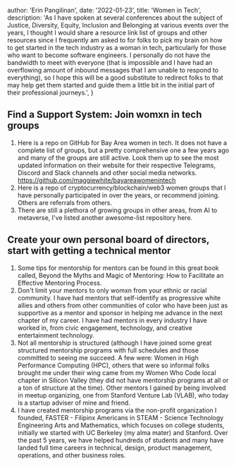 
  author: 'Erin Pangilinan',
  date: '2022-01-23',
  title: 'Women in Tech',
  description:
    'As I have spoken at several conferences about the subject of Justice, Diversity, Equity, Inclusion and Belonging at various events over the years, I thought I would share a resource link list of groups and other resources since I frequently am asked to for folks to pick my brain on how to get started in the tech industry as a woman in tech, particularly for those who want to become software engineers. I personally do not have the bandwidth to meet with everyone (that is impossible and I have had an overflowing amount of inbound messages that I am unable to respond to everything), so I hope this will be a good substitute to redirect folks to that may help get them started and guide them a little bit in the initial part of their professional journeys.',
}


## Find a Support System: Join womxn in tech groups  
1. Here is a repo on GitHub for Bay Area women in tech. It does not have a complete list of groups, but a pretty comprehensive one a few years ago and many of the groups are still active. Look them up to see the most updated information on their website for their respective Telegrams, Discord and Slack channels and other social media networks. https://github.com/maggiewhite/bayareawomenintech
2. Here is a repo of cryptocurrency/blockchain/web3 women groups that I have personally participated in over the years, or recommend joining. Others are referrals from others.
3. There are still a plethora of growing groups in other areas, from AI to metaverse, I've listed another awesome-list repository here.


## Create your own personal board of directors, start with getting a technical mentor 

1. Some tips for mentorship for mentors can be found in this great book called, Beyond the Myths and Magic of Mentoring: How to Facilitate an Effective Mentoring Process.
2. Don't limit your mentors to only womxn from your ethnic or racial community. I have had mentors that self-identify as progressive white allies and others from other communities of color who have been just as supportive as a mentor and sponsor in helping me advance in the next chapter of my career. I have had mentors in every industry I have worked in, from civic engagement, technology, and creative entertainment technology. 
3. Not all mentorship is structured (although I have joined some great structured mentorship programs with full schedules and those committed to seeing me succeed. A few were: Women in High Performance Computing (HPC), others that were so informal folks brought me under their wing came from my Women Who Code local chapter in Silicon Valley (they did not have mentorship programs at all or a ton of structure at the time). Other mentors I gained by being involved in meetup organizing, one from Stanford Venture Lab (VLAB), who today is a startup adviser of mine and friend.
4. I have created mentorship programs via the non-profit organization I founded, FASTER - Filipinx Americans in STEAM - Science Technology Engineering Arts and Mathematics, which focuses on college students, initially we started with UC Berkeley (my alma mater) and Stanford. Over the past 5 years, we have helped hundreds of students and many have landed full time careers in technical, design, product management, operations, and other business roles.